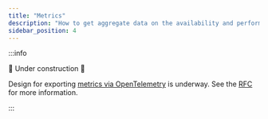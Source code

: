 ```yaml
---
title: "Metrics"
description: "How to get aggregate data on the availability and performance of a lattice"
sidebar_position: 4
---
```


<head>
  <meta name="robots" content="noindex" />
</head>

:::info

🚧 Under construction 🚧

Design for exporting [metrics via OpenTelemetry](https://opentelemetry.io/docs/specs/otel/metrics/) is underway. See the [RFC](https://github.com/wasmCloud/wasmCloud/issues/664) for more information.

:::
